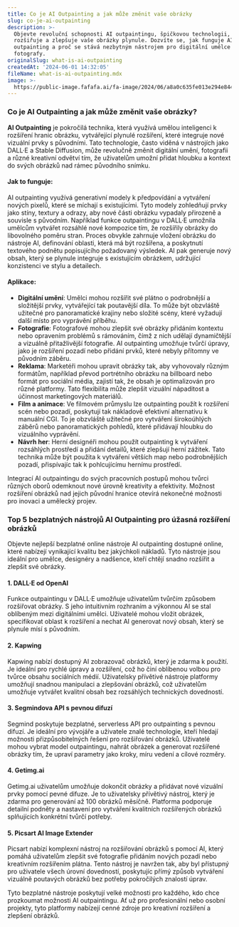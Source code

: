 ```yaml
---
title: Co je AI Outpainting a jak může změnit vaše obrázky
slug: co-je-ai-outpainting
description: >-
  Objevte revoluční schopnosti AI outpaintingu, špičkovou technologii, která
  rozšiřuje a zlepšuje vaše obrázky plynule. Dozvíte se, jak funguje AI obrazový
  outpainting a proč se stává nezbytným nástrojem pro digitální umělce a
  fotografy.
originalSlug: what-is-ai-outpainting
createdAt: '2024-06-01 14:32:05'
fileName: what-is-ai-outpainting.mdx
image: >-
  https://public-image.fafafa.ai/fa-image/2024/06/a8a0c635fe013e294e844f629758c3a5.webp
---
```




### Co je AI Outpainting a jak může změnit vaše obrázky?

**AI Outpainting** je pokročilá technika, která využívá umělou inteligenci k rozšíření hranic obrázku, vytvářející plynulé rozšíření, které integruje nové vizuální prvky s původními. Tato technologie, často viděná v nástrojích jako DALL·E a Stable Diffusion, může revolučně změnit digitální umění, fotografii a různé kreativní odvětví tím, že uživatelům umožní přidat hloubku a kontext do svých obrázků nad rámec původního snímku.

#### Jak to funguje:
AI outpainting využívá generativní modely k předpovídání a vytváření nových pixelů, které se míchají s existujícími. Tyto modely zohledňují prvky jako stíny, textury a odrazy, aby nové části obrázku vypadaly přirozeně a souvisle s původním. Například funkce outpaintingu v DALL·E umožnila umělcům vytvářet rozsáhlé nové kompozice tím, že rozšířily obrázky do libovolného poměru stran. Proces obvykle zahrnuje vložení obrázku do nástroje AI, definování oblasti, která má být rozšířena, a poskytnutí textového podnětu popisujícího požadovaný výsledek. AI pak generuje nový obsah, který se plynule integruje s existujícím obrázkem, udržující konzistenci ve stylu a detailech.

#### Aplikace:
- **Digitální umění**: Umělci mohou rozšířit své plátno o podrobnější a složitější prvky, vytvářející tak poutavější díla. To může být obzvláště užitečné pro panoramatické krajiny nebo složité scény, které vyžadují další místo pro vyprávění příběhu.
- **Fotografie**: Fotografové mohou zlepšit své obrázky přidáním kontextu nebo opravením problémů s rámováním, čímž z nich udělají dynamičtější a vizuálně přitažlivější fotografie. AI outpainting umožňuje tvůrčí úpravy, jako je rozšíření pozadí nebo přidání prvků, které nebyly přítomny ve původním záběru.
- **Reklama**: Marketéři mohou upravit obrázky tak, aby vyhovovaly různým formátům, například převod portrétního obrázku na billboard nebo formát pro sociální média, zajistí tak, že obsah je optimalizován pro různé platformy. Tato flexibilita může zlepšit vizuální nápaditost a účinnost marketingových materiálů.
- **Film a animace**: Ve filmovém průmyslu lze outpainting použít k rozšíření scén nebo pozadí, poskytují tak nákladově efektivní alternativu k manuální CGI. To je obzvláště užitečné pro vytváření širokoúhlých záběrů nebo panoramatických pohledů, které přidávají hloubku do vizuálního vyprávění.
- **Návrh her**: Herní designéři mohou použít outpainting k vytváření rozsáhlých prostředí a přidání detailů, které zlepšují herní zážitek. Tato technika může být použita k vytváření větších map nebo podrobnějších pozadí, přispívajíc tak k pohlcujícímu hernímu prostředí.

Integrací AI outpaintingu do svých pracovních postupů mohou tvůrci různých oborů odemknout nové úrovně kreativity a efektivity. Možnost rozšíření obrázků nad jejich původní hranice otevírá nekonečné možnosti pro inovaci a umělecký projev.

### Top 5 bezplatných nástrojů AI Outpainting pro úžasná rozšíření obrázků

Objevte nejlepší bezplatné online nástroje AI outpainting dostupné online, které nabízejí vynikající kvalitu bez jakýchkoli nákladů. Tyto nástroje jsou ideální pro umělce, designéry a nadšence, kteří chtějí snadno rozšířit a zlepšit své obrázky.

#### 1. DALL·E od OpenAI
Funkce outpaintingu v DALL·E umožňuje uživatelům tvůrčím způsobem rozšiřovat obrázky. S jeho intuitivním rozhraním a výkonnou AI se stal oblíbeným mezi digitálními umělci. Uživatelé mohou vložit obrázek, specifikovat oblast k rozšíření a nechat AI generovat nový obsah, který se plynule mísí s původním.

#### 2. Kapwing
Kapwing nabízí dostupný AI zobrazovač obrázků, který je zdarma k použití. Je ideální pro rychlé úpravy a rozšíření, což ho činí oblíbenou volbou pro tvůrce obsahu sociálních médií. Uživatelsky přívětivé nástroje platformy umožňují snadnou manipulaci a zlepšování obrázků, což uživatelům umožňuje vytvářet kvalitní obsah bez rozsáhlých technických dovedností.

#### 3. Segmindova API s pevnou difuzí
Segmind poskytuje bezplatné, serverless API pro outpainting s pevnou difuzí. Je ideální pro vývojáře a uživatele znalé technologie, kteří hledají možnosti přizpůsobitelných řešení pro rozšiřování obrázků. Uživatelé mohou vybrat model outpaintingu, nahrát obrázek a generovat rozšířené obrázky tím, že upraví parametry jako kroky, míru vedení a cílové rozměry.

#### 4. Getimg.ai
Getimg.ai uživatelům umožňuje dokončit obrázky a přidávat nové vizuální prvky pomocí pevné difuze. Je to uživatelsky přívětivý nástroj, který je zdarma pro generování až 100 obrázků měsíčně. Platforma podporuje detailní podněty a nastavení pro vytváření kvalitních rozšířených obrázků splňujících konkrétní tvůrčí potřeby.

#### 5. Picsart AI Image Extender
Picsart nabízí komplexní nástroj na rozšiřování obrázků s pomocí AI, který pomáhá uživatelům zlepšit své fotografie přidáním nových pozadí nebo kreativním rozšířením plátna. Tento nástroj je navržen tak, aby byl přístupný pro uživatele všech úrovní dovedností, poskytujíc přímý způsob vytváření vizuálně poutavých obrázků bez potřeby pokročilých znalostí úprav.

Tyto bezplatné nástroje poskytují velké možnosti pro každého, kdo chce prozkoumat možnosti AI outpaintingu. Ať už pro profesionální nebo osobní projekty, tyto platformy nabízejí cenné zdroje pro kreativní rozšíření a zlepšení obrázků.

